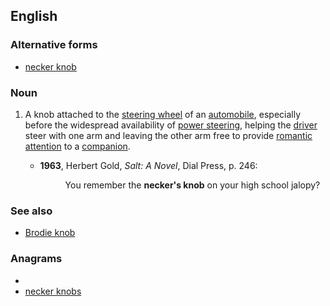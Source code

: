 ==English==

===Alternative forms===
* [[necker knob]]

===Noun===
{{en-noun|sg=[[necker]][['s]] [[knob]]}}

# {{context|idiom|slang|dated}} A knob attached to the [[steering wheel]] of an [[automobile]], especially before the widespread availability of [[power steering]], helping the [[driver]] steer with one arm and leaving the other arm free to provide [[romantic]] [[attention]] to a  [[companion]].
#* '''1963''', Herbert Gold, ''Salt: A Novel'', Dial Press, p. 246:
#*: You remember the '''necker's knob''' on your high school jalopy?

===See also===
* [[Brodie knob]]

===Anagrams===
* {{alphagram|bceekknnors}}
* [[necker knobs#English|necker knobs]]